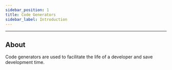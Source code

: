 ```yaml
---
sidebar_position: 1
title: Code Generators
sidebar_label: Introduction
---
```


---

## About

Code generators are used to facilitate the life of a developer and save development time.
